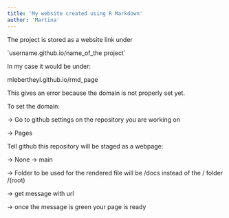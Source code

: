 ```yaml
---
title: 'My website created using R Markdown'
author: 'Martina'
---
```


The project is stored as a website link under 

´username.github.io/name_of_the project´

In my case it would be under: 

mlebertheyl.github.io/rmd_page

This gives an error because the domain is not properly set yet.

To set the domain:

-> Go to github settings on the repository you are working on

-> Pages

Tell github this repository will be staged as a webpage:

-> None -> main

-> Folder to be used for the rendered file will be /docs instead of the / folder /(root)

-> get message with url

-> once the message is green your page is ready

